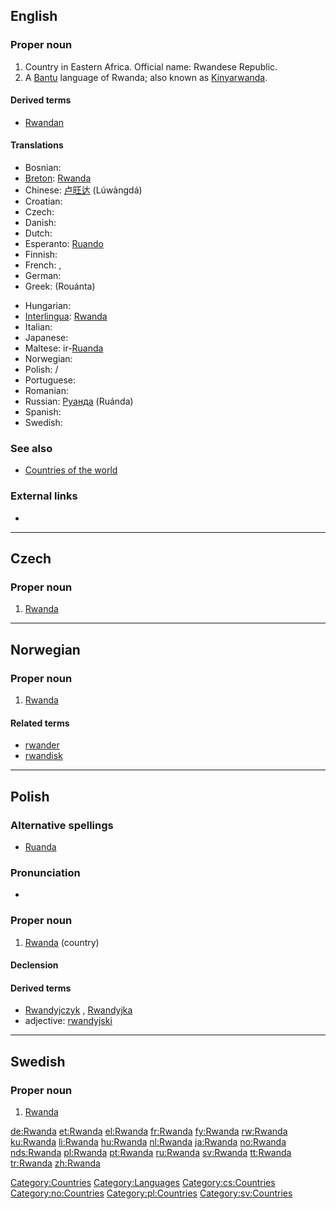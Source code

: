 ==English==

===Proper noun===
{{wikipedia}}
{{infl|en|proper noun}}

# Country in Eastern Africa. Official name: Rwandese Republic.
# A [[Bantu]] language of Rwanda; also known as [[Kinyarwanda]].

====Derived terms====
* [[Rwandan]]

====Translations====
{{top}}
* Bosnian: {{t-|bs|Ruanda|f}}
* [[Breton]]: [[Rwanda#Breton|Rwanda]]
* Chinese: [[卢旺达]] (Lúwàngdá)
* Croatian: {{t-|hr|Ruanda|f}}
* Czech: {{t-|cs|Rwanda|f}}
* Danish: {{t-|da|Rwanda}}
* Dutch: {{t-|nl|Rwanda}}
* Esperanto: [[Ruando]]
* Finnish: {{t+|fi|Ruanda}}
* French: {{t+|fr|Ruanda|m}}, {{t+|fr|Rwanda|m}}
* German: {{t+|de|Ruanda}}
* Greek: {{t-|el|Ρουάντα|f|sc=Grek}} (Rouánta)
{{mid}}
* Hungarian: {{t+|hu|Ruanda}}
* [[Interlingua]]: [[Rwanda#Interlingua|Rwanda]]
* Italian: {{t-|it|Ruanda}}
* Japanese: {{t+|ja|ルワンダ|tr=ruwanda|sc=Jpan}}
* Maltese: ir-[[Ruanda]]
* Norwegian: {{t-|no|Rwanda}}
* Polish: {{t-|pl|Ruanda}} / {{l|pl|Rwanda}}
* Portuguese: {{t+|pt|Ruanda}}
* Romanian: {{t-|ro|Ruanda|f}}
* Russian: [[Руанда]] (Ruánda)
* Spanish: {{t+|es|Ruanda}}
* Swedish: {{t+|sv|Rwanda}}
{{bottom}}

===See also===
* [[Appendix:Countries of the world|Countries of the world]]

===External links===
* {{ethnologue|code=kin}}

[[Category:Countries]]
[[Category:Languages]]

----

==Czech==

===Proper noun===
{{cs-proper noun|g=f}}

# [[#English|Rwanda]]

[[Category:cs:Countries]]

----

==Norwegian==

===Proper noun===
{{infl|no|proper noun}}

# [[#English|Rwanda]]

====Related terms====
* [[rwander]]
* [[rwandisk]]

[[Category:no:Countries]]

----
==Polish==

===Alternative spellings===
*[[Ruanda#Polish|Ruanda]]

===Pronunciation===
* {{IPA|/ruˈanda/|lang=pl}}

===Proper noun===
{{infl|pl|proper noun|g=f}}

# [[#English|Rwanda]] (country)

====Declension====
{{pl-decl-noun-sing
|Rwanda
|Rwandy
|Rwandzie
|Rwandę
|Rwandą
|Rwandzie
|Rwando
}}

====Derived terms====
*[[Rwandyjczyk]] {{m}}, [[Rwandyjka]] {{f}}
*adjective: [[rwandyjski]]

[[Category:pl:Countries]]
----

==Swedish==

===Proper noun===
{{infl|sv|proper noun}}

# [[#English|Rwanda]]

[[Category:sv:Countries]]

[[de:Rwanda]]
[[et:Rwanda]]
[[el:Rwanda]]
[[fr:Rwanda]]
[[fy:Rwanda]]
[[rw:Rwanda]]
[[ku:Rwanda]]
[[li:Rwanda]]
[[hu:Rwanda]]
[[nl:Rwanda]]
[[ja:Rwanda]]
[[no:Rwanda]]
[[nds:Rwanda]]
[[pl:Rwanda]]
[[pt:Rwanda]]
[[ru:Rwanda]]
[[sv:Rwanda]]
[[tt:Rwanda]]
[[tr:Rwanda]]
[[zh:Rwanda]]